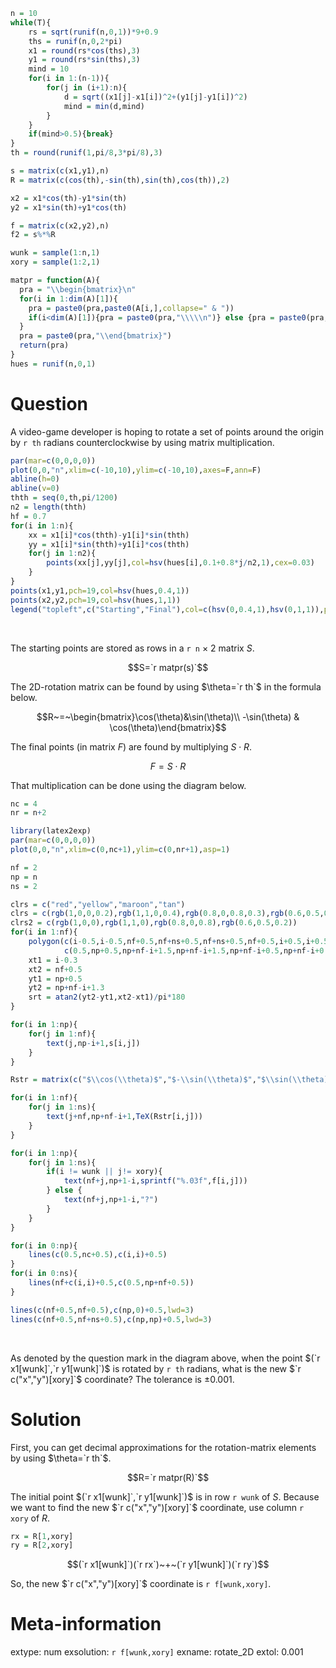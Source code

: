 ```r
n = 10
while(T){
    rs = sqrt(runif(n,0,1))*9+0.9
    ths = runif(n,0,2*pi)
    x1 = round(rs*cos(ths),3)
    y1 = round(rs*sin(ths),3)
    mind = 10
    for(i in 1:(n-1)){
        for(j in (i+1):n){
            d = sqrt((x1[j]-x1[i])^2+(y1[j]-y1[i])^2)
            mind = min(d,mind)
        }
    }
    if(mind>0.5){break}
}
th = round(runif(1,pi/8,3*pi/8),3)

s = matrix(c(x1,y1),n)
R = matrix(c(cos(th),-sin(th),sin(th),cos(th)),2)

x2 = x1*cos(th)-y1*sin(th)
y2 = x1*sin(th)+y1*cos(th)

f = matrix(c(x2,y2),n)
f2 = s%*%R

wunk = sample(1:n,1)
xory = sample(1:2,1)

matpr = function(A){
  pra = "\\begin{bmatrix}\n"
  for(i in 1:dim(A)[1]){
    pra = paste0(pra,paste0(A[i,],collapse=" & "))
    if(i<dim(A)[1]){pra = paste0(pra,"\\\\\n")} else {pra = paste0(pra,"\n")}
  }
  pra = paste0(pra,"\\end{bmatrix}")
  return(pra)
}
hues = runif(n,0,1)

```

Question
========

A video-game developer is hoping to rotate a set of points around the origin by `r th` radians counterclockwise by using matrix multiplication.

```r
par(mar=c(0,0,0,0))
plot(0,0,"n",xlim=c(-10,10),ylim=c(-10,10),axes=F,ann=F)
abline(h=0)
abline(v=0)
thth = seq(0,th,pi/1200)
n2 = length(thth)
hf = 0.7
for(i in 1:n){
    xx = x1[i]*cos(thth)-y1[i]*sin(thth)
    yy = x1[i]*sin(thth)+y1[i]*cos(thth)
    for(j in 1:n2){
        points(xx[j],yy[j],col=hsv(hues[i],0.1+0.8*j/n2,1),cex=0.03)
    }
}
points(x1,y1,pch=19,col=hsv(hues,0.4,1))
points(x2,y2,pch=19,col=hsv(hues,1,1))
legend("topleft",c("Starting","Final"),col=c(hsv(0,0.4,1),hsv(0,1,1)),pch=c(19,19))
```
\

The starting points are stored as rows in a `r n` $\times$ 2 matrix $S$.

$$S=`r matpr(s)`$$

The 2D-rotation matrix can be found by using $\theta=`r th`$ in the formula below.

$$R~=~\begin{bmatrix}\cos(\theta)&\sin(\theta)\\ -\sin(\theta) & \cos(\theta)\end{bmatrix}$$

The final points (in matrix $F$) are found by multiplying $S\cdot R$.

$$F=S\cdot R$$

That multiplication can be done using the diagram below.

```r
nc = 4
nr = n+2
```

```r
library(latex2exp)
par(mar=c(0,0,0,0))
plot(0,0,"n",xlim=c(0,nc+1),ylim=c(0,nr+1),asp=1)

nf = 2
np = n
ns = 2

clrs = c("red","yellow","maroon","tan")
clrs = c(rgb(1,0,0,0.2),rgb(1,1,0,0.4),rgb(0.8,0,0.8,0.3),rgb(0.6,0.5,0.2,0.2))
clrs2 = c(rgb(1,0,0),rgb(1,1,0),rgb(0.8,0,0.8),rgb(0.6,0.5,0.2))
for(i in 1:nf){
    polygon(c(i-0.5,i-0.5,nf+0.5,nf+ns+0.5,nf+ns+0.5,nf+0.5,i+0.5,i+0.5),
            c(0.5,np+0.5,np+nf-i+1.5,np+nf-i+1.5,np+nf-i+0.5,np+nf-i+0.5,np+0.5,0.5),col=clrs[i],border = F)
    xt1 = i-0.3
    xt2 = nf+0.5
    yt1 = np+0.5
    yt2 = np+nf-i+1.3
    srt = atan2(yt2-yt1,xt2-xt1)/pi*180
}

for(i in 1:np){
    for(j in 1:nf){
        text(j,np-i+1,s[i,j])
    }
}

Rstr = matrix(c("$\\cos(\\theta)$","$-\\sin(\\theta)$","$\\sin(\\theta)$","$\\cos(\\theta)$"),2)

for(i in 1:nf){
    for(j in 1:ns){
        text(j+nf,np+nf-i+1,TeX(Rstr[i,j]))
    }
}

for(i in 1:np){
    for(j in 1:ns){
        if(i != wunk || j!= xory){
            text(nf+j,np+1-i,sprintf("%.03f",f[i,j]))
        } else {
            text(nf+j,np+1-i,"?")
        }
    }
}

for(i in 0:np){
    lines(c(0.5,nc+0.5),c(i,i)+0.5)
}
for(i in 0:ns){
    lines(nf+c(i,i)+0.5,c(0.5,np+nf+0.5))
}

lines(c(nf+0.5,nf+0.5),c(np,0)+0.5,lwd=3)
lines(c(nf+0.5,nf+ns+0.5),c(np,np)+0.5,lwd=3)


```
\

As denoted by the question mark in the diagram above, when the point $(`r x1[wunk]`,`r y1[wunk]`)$ is rotated by `r th` radians, what is the new $`r c("x","y")[xory]`$ coordinate? The tolerance is $\pm 0.001$.


Solution
========

First, you can get decimal approximations for the rotation-matrix elements by using $\theta=`r th`$.

$$R=`r matpr(R)`$$

The initial point $(`r x1[wunk]`,`r y1[wunk]`)$ is in row `r wunk` of $S$. Because we want to find the new $`r c("x","y")[xory]`$ coordinate, use column `r xory` of $R$.

```r
rx = R[1,xory]
ry = R[2,xory]
```

$$(`r x1[wunk]`)(`r rx`)~+~(`r y1[wunk]`)(`r ry`)$$

So, the new $`r c("x","y")[xory]`$ coordinate is `r f[wunk,xory]`.


Meta-information
============
extype: num
exsolution: `r f[wunk,xory]`
exname: rotate_2D
extol: 0.001